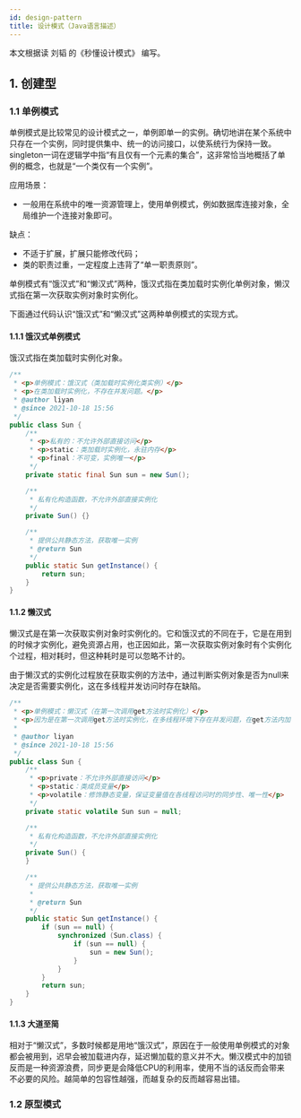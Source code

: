 ```yaml
---
id: design-pattern
title: 设计模式（Java语言描述）
---
```


<TipBox>
  本文根据读 刘韬 的《秒懂设计模式》 编写。
</TipBox>

## 1. 创建型
### 1.1 单例模式

单例模式是比较常见的设计模式之一，单例即单一的实例。确切地讲在某个系统中只存在一个实例，同时提供集中、统一的访问接口，以使系统行为保持一致。singleton一词在逻辑学中指“有且仅有一个元素的集合”，这非常恰当地概括了单例的概念，也就是“一个类仅有一个实例”。

应用场景：
 - 一般用在系统中的唯一资源管理上，使用单例模式，例如数据库连接对象，全局维护一个连接对象即可。

缺点：
  - 不适于扩展，扩展只能修改代码；
  - 类的职责过重，一定程度上违背了“单一职责原则”。


单例模式有“饿汉式”和“懒汉式”两种，饿汉式指在类加载时实例化单例对象，懒汉式指在第一次获取实例对象时实例化。

下面通过代码认识“饿汉式”和“懒汉式”这两种单例模式的实现方式。

#### 1.1.1 饿汉式单例模式

饿汉式指在类加载时实例化对象。

```java
/**
 * <p>单例模式：饿汉式（类加载时实例化类实例）</p>
 * <p>在类加载时实例化，不存在并发问题。</p>
 * @author liyan
 * @since 2021-10-18 15:56
 */
public class Sun {
    /**
     * <p>私有的：不允许外部直接访问</p>
     * <p>static：类加载时实例化，永驻内存</p>
     * <p>final：不可变，实例唯一</p>
     */
    private static final Sun sun = new Sun();

    /**
     * 私有化构造函数，不允许外部直接实例化
     */
    private Sun() {}

    /**
     * 提供公共静态方法，获取唯一实例
     * @return Sun
     */
    public static Sun getInstance() {
        return sun;
    }
}
```

#### 1.1.2 懒汉式

懒汉式是在第一次获取实例对象时实例化的。它和饿汉式的不同在于，它是在用到的时候才实例化，避免资源占用，也正因如此，第一次获取实例对象时有个实例化个过程，相对耗时，但这种耗时是可以忽略不计的。

由于懒汉式的实例化过程放在获取实例的方法中，通过判断实例对象是否为null来决定是否需要实例化，这在多线程并发访问时存在缺陷。

```java
/**
 * <p>单例模式：懒汉式（在第一次调用get方法时实例化）</p>
 * <p>因为是在第一次调用get方法时实例化，在多线程环境下存在并发问题，在get方法内加锁。</p>
 *
 * @author liyan
 * @since 2021-10-18 15:56
 */
public class Sun {
    /**
     * <p>private：不允许外部直接访问</p>
     * <p>static：类成员变量</p>
     * <p>volatile：修饰静态变量，保证变量值在各线程访问时的同步性、唯一性</p>
     */
    private static volatile Sun sun = null;

    /**
     * 私有化构造函数，不允许外部直接实例化
     */
    private Sun() {
    }

    /**
     * 提供公共静态方法，获取唯一实例
     *
     * @return Sun
     */
    public static Sun getInstance() {
        if (sun == null) {
            synchronized (Sun.class) {
                if (sun == null) {
                    sun = new Sun();
                }
            }
        }
        return sun;
    }
}
```

#### 1.1.3 大道至简
相对于“懒汉式”，多数时候都是用地“饿汉式”，原因在于一般使用单例模式的对象都会被用到，迟早会被加载进内存，延迟懒加载的意义并不大。懒汉模式中的加锁反而是一种资源浪费，同步更是会降低CPU的利用率，使用不当的话反而会带来不必要的风险。<MarkPen color='null' underline>越简单的包容性越强，而越复杂的反而越容易出错</MarkPen>。

### 1.2 原型模式